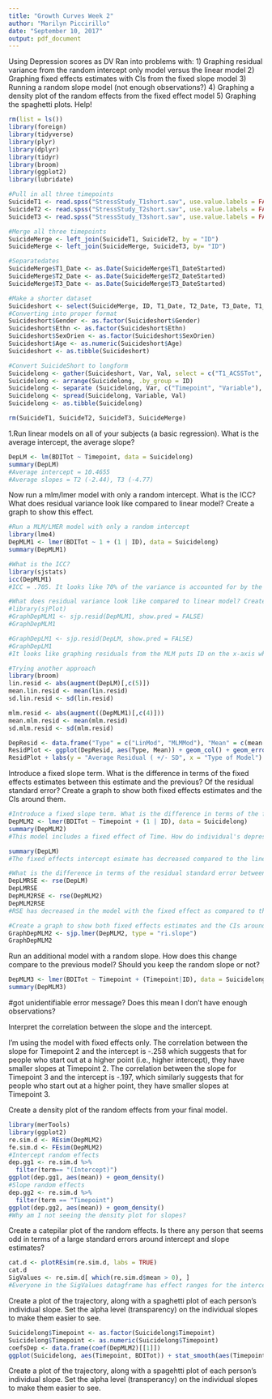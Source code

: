 ```yaml
---
title: "Growth Curves Week 2"
author: "Marilyn Piccirillo"
date: "September 10, 2017"
output: pdf_document
---
```

Using Depression scores as DV
Ran into problems with:
1) Graphing residual variance from the random intercept only model versus the linear model
2) Graphing fixed effects estimates with CIs from the fixed slope model
3) Running a random slope model (not enough observations?)
4) Graphing a density plot of the random effects from the fixed effect model
5) Graphing the spaghetti plots.
Help!

```r
rm(list = ls())
library(foreign)
library(tidyverse)
library(plyr)
library(dplyr)
library(tidyr)
library(broom)
library(ggplot2)
library(lubridate)

#Pull in all three timepoints
SuicideT1 <- read.spss("StressStudy_T1short.sav", use.value.labels = FALSE, to.data.frame = TRUE)
SuicideT2 <- read.spss("StressStudy_T2short.sav", use.value.labels = FALSE, to.data.frame = TRUE)
SuicideT3 <- read.spss("StressStudy_T3short.sav", use.value.labels = FALSE, to.data.frame = TRUE)

#Merge all three timepoints
SuicideMerge <- left_join(SuicideT1, SuicideT2, by = "ID")
SuicideMerge <- left_join(SuicideMerge, SuicideT3, by= "ID")

#Separatedates
SuicideMerge$T1_Date <- as.Date(SuicideMerge$T1_DateStarted)
SuicideMerge$T2_Date <- as.Date(SuicideMerge$T2_DateStarted)
SuicideMerge$T3_Date <- as.Date(SuicideMerge$T3_DateStarted)

#Make a shorter dataset
Suicideshort <- select(SuicideMerge, ID, T1_Date, T2_Date, T3_Date, T1_BSSTot, T2_BSSTot, T3_BSSTot, T1_BDITot, T2_BDITot, T3_BDITot, T1_SIASTot, T2_SIASTot, T3_SIASTot, T1_ACSSTot, T2_ACSSTot, T3_ACSSTot, Gender, Age, Ethn, SexOrien)
#Converting into proper format
Suicideshort$Gender <- as.factor(Suicideshort$Gender)
Suicideshort$Ethn <- as.factor(Suicideshort$Ethn)
Suicideshort$SexOrien <- as.factor(Suicideshort$SexOrien)
Suicideshort$Age <- as.numeric(Suicideshort$Age)
Suicideshort <- as.tibble(Suicideshort)

#Convert SuicideShort to longform
Suicidelong <- gather(Suicideshort, Var, Val, select = c("T1_ACSSTot", "T1_BDITot", "T1_BSSTot", "T1_SIASTot", "T2_ACSSTot", "T2_BDITot", "T2_BSSTot", "T2_SIASTot", "T3_ACSSTot", "T3_BDITot", "T3_BSSTot", "T3_SIASTot"))
Suicidelong <- arrange(Suicidelong, .by_group = ID)
Suicidelong <- separate (Suicidelong, Var, c("Timepoint", "Variable"), sep = "_")
Suicidelong <- spread(Suicidelong, Variable, Val)
Suicidelong <- as.tibble(Suicidelong) 

rm(SuicideT1, SuicideT2, SuicideT3, SuicideMerge)
```

1.Run linear models on all of your subjects (a basic regression). What is the average intercept, the average slope?
```r
DepLM <- lm(BDITot ~ Timepoint, data = Suicidelong)
summary(DepLM)
#Average intercept = 10.4655
#Average slopes = T2 (-2.44), T3 (-4.77)
```

Now run a mlm/lmer model with only a random intercept. What is the ICC? What does residual variance look like compared to linear model? Create a graph to show this effect.
```r
#Run a MLM/LMER model with only a random intercept
library(lme4)
DepMLM1 <- lmer(BDITot ~ 1 + (1 | ID), data = Suicidelong)
summary(DepMLM1)

#What is the ICC?
library(sjstats)
icc(DepMLM1)
#ICC = .705. It looks like 70% of the variance is accounted for by the timepoints. 

#What does residual variance look like compared to linear model? Create a graph to show this effect
#library(sjPlot)
#GraphDepMLM1 <- sjp.resid(DepMLM1, show.pred = FALSE)
#GraphDepMLM1

#GraphDepLM1 <- sjp.resid(DepLM, show.pred = FALSE)
#GraphDepLM1
#It looks like graphing residuals from the MLM puts ID on the x-axis whereas graphing residuals from the LM puts Timepoint on the x-axis...is this correct?
```

```r
#Trying another approach
library(broom)
lin.resid <- abs(augment(DepLM)[,c(5)])
mean.lin.resid <- mean(lin.resid)
sd.lin.resid <- sd(lin.resid)

mlm.resid <- abs(augment((DepMLM1)[,c(4)]))
mean.mlm.resid <- mean(mlm.resid)
sd.mlm.resid <- sd(mlm.resid)

DepResid <- data.frame("Type" = c("LinMod", "MLMMod"), "Mean" = c(mean.lin.resid, mean.mlm.resid), "SD" = c(sd.lin.resid, sd.mlm.resid))
ResidPlot <- ggplot(DepResid, aes(Type, Mean)) + geom_col() + geom_errorbar(aes(ymin = Mean - SD, ymax = Mean + SD), width = 0.2)
ResidPlot + labs(y = "Average Residual ( +/- SD", x = "Type of Model")
```

Introduce a fixed slope term. What is the difference in terms of the fixed effects estimates between this estimate and the previous? Of the residual standard error? Create a graph to show both fixed effects estimates and the CIs around them.
```r
#Introduce a fixed slope term. What is the difference in terms of the fixed effects esimates between this estimate and the previous?
DepMLM2 <- lmer(BDITot ~ Timepoint + (1 | ID), data = Suicidelong)
summary(DepMLM2)
#This model includes a fixed effect of Time. How do individual's depression scores change over time?

summary(DepLM)
#The fixed effects intercept esimate has decreased compared to the linear model. The slope for Timepoint 2 has increased compared to the linear model, but the slope for Timepoint 3 has decreased compared to the linear model. The standard error for the intercept has increased, but the standard error for slopes at both timepoints has decreased compared to the linear model.

#What is the difference in terms of the residual standard error between the two models?
DepLMRSE <- rse(DepLM)
DepLMRSE
DepMLM2RSE <- rse(DepMLM2)
DepMLM2RSE
#RSE has decreased in the model with the fixed effect as compared to the linear model. 

#Create a graph to show both fixed effects estimates and the CIs around them
GraphDepMLM2 <- sjp.lmer(DepMLM2, type = "ri.slope")
GraphDepMLM2

```


Run an additional model with a random slope. How does this change compare to the previous model? Should you keep the random slope or not?
```r
DepMLM3 <- lmer(BDITot ~ Timepoint + (Timepoint|ID), data = Suicidelong)
summary(DepMLM3)
```
#got unidentifiable error message? Does this mean I don't have enough observations?

Interpret the correlation between the slope and the intercept.

I'm using the model with fixed effects only. The correlation between the slope for Timepoint 2 and the intercept is -.258 which suggests that for people who start out at a higher point (i.e., higher intercept), they have smaller slopes at Timepoint 2. The correlation between the slope for Timepoint 3 and the intercept is -.197, which similarly suggests that for people who start out at a higher point, they have smaller slopes at Timepoint 3.

Create a density plot of the random effects from your final model.
```r
library(merTools)
library(ggplot2)
re.sim.d <- REsim(DepMLM2)
fe.sim.d <- FEsim(DepMLM2)
#Intercept random effects
dep.gg1 <- re.sim.d %>%
  filter(term== "(Intercept)")
ggplot(dep.gg1, aes(mean)) + geom_density()
#Slope random effects
dep.gg2 <- re.sim.d %>%
  filter(term == "Timepoint")
ggplot(dep.gg2, aes(mean)) + geom_density()
#Why am I not seeing the density plot for slopes?
```


Create a catepilar plot of the random effects. Is there any person that seems odd in terms of a large standard errors around intercept and slope estimates?
```r
cat.d <- plotREsim(re.sim.d, labs = TRUE)
cat.d
SigValues <- re.sim.d[ which(re.sim.d$mean > 0), ]
#Everyone in the SigValues datagframe has effect ranges for the intercept that are statistically different from 0. Everyone in the caterpillar plot seems to have a similar size standard error?
```


Create a plot of the trajectory, along with a spaghetti plot of each person's individual slope. Set the alpha level (transparency) on the individual slopes to make them easier to see.
```r
Suicidelong$Timepoint <- as.factor(Suicidelong$Timepoint)
Suicidelong$Timepoint <- as.numeric(Suicidelong$Timepoint)
coefsDep <- data.frame(coef(DepMLM2)[[1]])
ggplot(Suicidelong, aes(Timepoint, BDITot)) + stat_smooth(aes(Timepoint, BDITot), method = lm, se = F) + geom_abline(coefsDep, aes(slope = Timepoint, intercept = X.intercept.), alpha = 0.2)
```


Create a plot of the trajectory, along with a spagehtti plot of each person's individual slope. Set the alpha level (transperancy) on the individual slopes to make them easier to see.